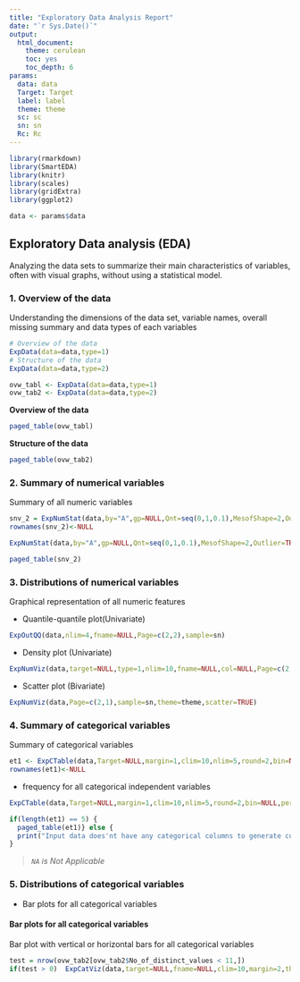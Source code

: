 ---
title: "Exploratory Data Analysis Report"
date: "`r Sys.Date()`"
output:
  html_document: 
    theme: cerulean
    toc: yes
    toc_depth: 6
params:
  data: data
  Target: Target
  label: label
  theme: theme
  sc: sc
  sn: sn
  Rc: Rc
---
  
```{r setup, include=FALSE}
library(rmarkdown)
library(SmartEDA)
library(knitr)
library(scales)
library(gridExtra)
library(ggplot2)

data <- params$data

```
  
## Exploratory Data analysis (EDA)
Analyzing the data sets to summarize their main characteristics of variables, often with visual graphs, without using a statistical model. 

### 1. Overview of the data
Understanding the dimensions of the data set, variable names, overall missing summary and data types of each variables

```{r od_1,warning=FALSE,eval=F,include=T}
# Overview of the data
ExpData(data=data,type=1)
# Structure of the data
ExpData(data=data,type=2)
```

```{r od_2,warning=FALSE,eval=T,include=F}
ovw_tabl <- ExpData(data=data,type=1)
ovw_tab2 <- ExpData(data=data,type=2)
```

**Overview of the data**
```{r od_3,warning=FALSE,eval=T,render=ovw_tabl,echo=F}
paged_table(ovw_tabl)
```

**Structure of the data**
```{r od_32,warning=FALSE,eval=T,render=ovw_tab2,echo=F}
paged_table(ovw_tab2)
```

### 2. Summary of numerical variables
Summary of all numeric variables 
```{r snv_all,warning=FALSE,eval=T,include=F}
snv_2 = ExpNumStat(data,by="A",gp=NULL,Qnt=seq(0,1,0.1),MesofShape=2,Outlier=TRUE,round=2)
rownames(snv_2)<-NULL
```

```{r snv_2, warning=FALSE,eval=F,include=T}
ExpNumStat(data,by="A",gp=NULL,Qnt=seq(0,1,0.1),MesofShape=2,Outlier=TRUE,round=2)
```

```{r snv_2.1,warning=FALSE,eval=T,render=snv_2,echo=F}
paged_table(snv_2)
```

### 3. Distributions of numerical variables
Graphical representation of all numeric features

  * Quantile-quantile plot(Univariate)
  
```{r snv2_new,warning=FALSE,eval=T,include=T,fig.align='center',fig.height=10,fig.width=10}
ExpOutQQ(data,nlim=4,fname=NULL,Page=c(2,2),sample=sn)
```
  
  * Density plot (Univariate)

```{r snv2,warning=FALSE,eval=T,include=T,fig.align='center',fig.height=10,fig.width=10}
ExpNumViz(data,target=NULL,type=1,nlim=10,fname=NULL,col=NULL,Page=c(2,2),theme=theme,sample=sn)
```

  * Scatter plot (Bivariate)

```{r snv22_1,warning=FALSE,eval=T,include=T,fig.align='center',fig.height=10,fig.width=10}
ExpNumViz(data,Page=c(2,1),sample=sn,theme=theme,scatter=TRUE)
```

### 4. Summary of categorical variables
Summary of categorical variables

```{r eda_4, eval=T,include=F}
et1 <- ExpCTable(data,Target=NULL,margin=1,clim=10,nlim=5,round=2,bin=NULL,per=T)
rownames(et1)<-NULL
```

  * frequency for all categorical independent variables

```{r e4.1, warning=FALSE,eval=F,include=T}
ExpCTable(data,Target=NULL,margin=1,clim=10,nlim=5,round=2,bin=NULL,per=T)
```

```{r e4.1.1,warning=FALSE,eval=T,render=et1,echo=F}
if(length(et1) == 5) {
  paged_table(et1)} else {
  print("Input data does'nt have any categorical columns to generate custom tables")
}
```
>*`NA` is Not Applicable*

### 5. Distributions of categorical variables

  * Bar plots for all categorical variables

#### Bar plots for all categorical variables
Bar plot with vertical or horizontal bars for all categorical variables 

```{r bp1,warning=FALSE,eval=T,include=T,fig.align='center',fig.height=10,fig.width=10, render=ovw_tab2}
test = nrow(ovw_tab2[ovw_tab2$No_of_distinct_values < 11,])
if(test > 0)  ExpCatViz(data,target=NULL,fname=NULL,clim=10,margin=2,theme=theme,Page = c(2,2),sample=sc)
```

